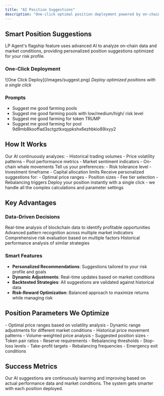 ```yaml
---
title: "AI Position Suggestions"
description: "One-click optimal position deployment powered by on-chain analytics"
---
```


## Smart Position Suggestions

LP Agent's flagship feature uses advanced AI to analyze on-chain data and market conditions, providing personalized position suggestions optimized for your risk profile.

### One-Click Deployment

<Frame>
  ![One Click Deploy](/images/suggest.png)
  <em>Deploy optimized positions with a single click</em>
</Frame>

### Prompts

- Suggest me good farming pools
- Suggest me good farming pools with low/medium/high/ risk level
- Suggest me good farming for token TRUMP
- Suggest me good farming for pool 9d9mb8kooffad3sctgztkxqypkshx6ezhbkio89ixyy2

## How It Works

<Steps>
  <Step title="Data Analysis">
    Our AI continuously analyzes:
    - Historical trading volumes
    - Price volatility patterns
    - Pool performance metrics
    - Market sentiment indicators
    - On-chain whale movements
  </Step>
  <Step title="Risk Profiling">
    Tell us your preferences:
    - Risk tolerance level
    - Investment timeframe 
    - Capital allocation limits
  </Step>
  <Step title="Position Optimization">
    Receive personalized suggestions for:
    - Optimal price ranges
    - Position sizes
    - Fee tier selection
    - Rebalancing triggers
  </Step>
  <Step title="One-Click Deploy">
    Deploy your position instantly with a single click - we handle all the
    complex calculations and parameter settings
  </Step>
</Steps>

## Key Advantages

### Data-Driven Decisions

<CardGroup cols={2}>
  <Card title="On-Chain Analytics" icon="chart-line">
    Real-time analysis of blockchain data to identify profitable opportunities
  </Card>
  <Card title="Market Intelligence" icon="brain">
    Advanced pattern recognition across multiple market indicators
  </Card>
  <Card title="Risk Assessment" icon="shield-check">
    Comprehensive risk evaluation based on multiple factors
  </Card>
  <Card title="Performance Tracking" icon="targetchart-no-axes-combined">
    Historical performance analysis of similar strategies
  </Card>
</CardGroup>

### Smart Features

- **Personalized Recommendations**: Suggestions tailored to your risk profile and goals
- **Dynamic Adjustments**: Real-time updates based on market conditions
- **Backtested Strategies**: All suggestions are validated against historical data
- **Risk-Reward Optimization**: Balanced approach to maximize returns while managing risk

## Position Parameters We Optimize

<AccordionGroup>
  <Accordion title="Price Range Selection">
    - Optimal price ranges based on volatility analysis
    - Dynamic range adjustments for different market conditions
    - Historical price movement patterns
    - Volume-weighted price analysis
  </Accordion>
  
  <Accordion title="Capital Allocation">
    - Suggested position sizes
    - Token pair ratios
    - Reserve requirements
    - Rebalancing thresholds
  </Accordion>

  <Accordion title="Risk Management">
    - Stop-loss levels
    - Take-profit targets
    - Rebalancing frequencies
    - Emergency exit conditions
  </Accordion>
</AccordionGroup>

## Success Metrics

<Statistics>
  <Stat
    title="Average APR Improvement"
    value="+25%"
    description="Compared to manual position management"
  />
  <Stat
    title="Risk Reduction"
    value="40%"
    description="Lower impermanent loss exposure"
  />
  <Stat
    title="Time Saved"
    value="8hrs/week"
    description="Per active position"
  />
</Statistics>

<Note>
  Our AI suggestions are continuously learning and improving based on actual
  performance data and market conditions. The system gets smarter with each
  position deployed.
</Note>
